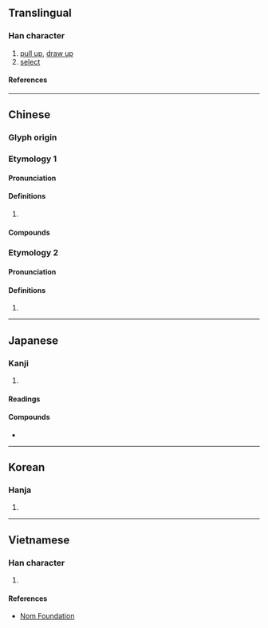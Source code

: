 {{character info/new}}
==Translingual==

===Han character===
{{Han char|rn=64|rad=手|as=14|sn=17|four=57014|canj=QSMG,XQSMG|ids=⿰扌翟}}

# [[pull up]], [[draw up]]
# [[select]]

====References====
{{Han ref|kx=0459.270|dkj=12852|dj=0808.200|hdz=31977.070|uh=64E2}}

----

==Chinese==

===Glyph origin===
{{Han etym}}

===Etymology 1===
{{zh-forms}}

====Pronunciation====
{{zh-pron
|m=zhuó
|c=zok6
|mn=qz,xm:ta̍k/qz,xm:to̍k/zz:cho̍k/qz,tw,xm,zz:tioh
|mn_note=ta̍k - literary; to̍k/tioh - vernacular
|mc=y
|oc=y
|cat=
}}

====Definitions====
{{zh-hanzi}}

# {{rfdef|zh}}

====Compounds====
{{zh-der|擢升|擢髮難數|擢拔|拔擢|擢秀|拔犀擢象|擢引|擢第|擢髮抽腸|擢用|薦擢}}

===Etymology 2===
{{zh-forms}}

====Pronunciation====
{{zh-pron
|c=cok3
|cat=
}}

====Definitions====
{{zh-hanzi}}

# {{rfdef|zh}}

----

==Japanese==

===Kanji===
{{ja-kanji|grade=|rs=手14}}

# {{defn|lang=ja|sort=手14}}

====Readings====
{{ja-readings
|goon=だく
|kanon=たく
|kanyoon=てき
|kun=ぬき-んでる, ぬ-く
}}

====Compounds====
* {{ja-r|抜擢|ばってき}}

----

==Korean==

===Hanja===
{{ko-hanja|탁}}

# {{defn|lang=ko|sort=手14}}

----

==Vietnamese==

===Han character===
{{vi-readings|rs=手14|reading=trạc}}

# {{defn|lang=vi|sort=手14}}

====References====
* [http://nomfoundation.org/common/nom_details.php?codepoint=64e2 Nom Foundation]